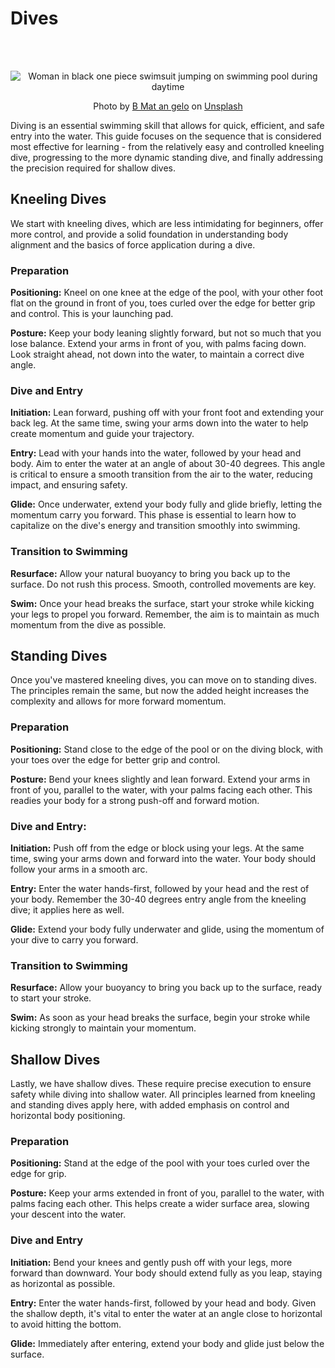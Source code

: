 # Dives

<br></br>
<div align="center">

![Woman in black one piece swimsuit jumping on swimming pool during daytime](https://images.unsplash.com/photo-1600965962361-9035dbfd1c50?crop=entropy&cs=tinysrgb&fit=max&fm=jpg&ixid=M3w0NDgzMDl8MHwxfHNlYXJjaHwzfHxzd2ltbWluZyUyMHNhZmV0eSUyMHJ1bGVzfGVufDB8fHx8MTY4NjQ5OTIxN3ww&ixlib=rb-4.0.3&q=80&w=400)

Photo by [B Mat an gelo](https://unsplash.com/@bmatangelo?utm_source=FindImage&utm_medium=referral) on [Unsplash](https://unsplash.com/?utm_source=FindImage&utm_medium=referral)

</div>

Diving is an essential swimming skill that allows for quick, efficient, and safe entry into the water. This guide focuses on the sequence that is considered most effective for learning - from the relatively easy and controlled kneeling dive, progressing to the more dynamic standing dive, and finally addressing the precision required for shallow dives.

## Kneeling Dives

We start with kneeling dives, which are less intimidating for beginners, offer more control, and provide a solid foundation in understanding body alignment and the basics of force application during a dive.

### Preparation

**Positioning:** Kneel on one knee at the edge of the pool, with your other foot flat on the ground in front of you, toes curled over the edge for better grip and control. This is your launching pad.

**Posture:** Keep your body leaning slightly forward, but not so much that you lose balance. Extend your arms in front of you, with palms facing down. Look straight ahead, not down into the water, to maintain a correct dive angle.

### Dive and Entry

**Initiation:** Lean forward, pushing off with your front foot and extending your back leg. At the same time, swing your arms down into the water to help create momentum and guide your trajectory.

**Entry:** Lead with your hands into the water, followed by your head and body. Aim to enter the water at an angle of about 30-40 degrees. This angle is critical to ensure a smooth transition from the air to the water, reducing impact, and ensuring safety.

**Glide:** Once underwater, extend your body fully and glide briefly, letting the momentum carry you forward. This phase is essential to learn how to capitalize on the dive's energy and transition smoothly into swimming.

### Transition to Swimming

**Resurface:** Allow your natural buoyancy to bring you back up to the surface. Do not rush this process. Smooth, controlled movements are key.

**Swim:** Once your head breaks the surface, start your stroke while kicking your legs to propel you forward. Remember, the aim is to maintain as much momentum from the dive as possible.

## Standing Dives

Once you've mastered kneeling dives, you can move on to standing dives. The principles remain the same, but now the added height increases the complexity and allows for more forward momentum.

### Preparation

**Positioning:** Stand close to the edge of the pool or on the diving block, with your toes over the edge for better grip and control.

**Posture:** Bend your knees slightly and lean forward. Extend your arms in front of you, parallel to the water, with your palms facing each other. This readies your body for a strong push-off and forward motion.

### Dive and Entry:

**Initiation:** Push off from the edge or block using your legs. At the same time, swing your arms down and forward into the water. Your body should follow your arms in a smooth arc.

**Entry:** Enter the water hands-first, followed by your head and the rest of your body. Remember the 30-40 degrees entry angle from the kneeling dive; it applies here as well.

**Glide:** Extend your body fully underwater and glide, using the momentum of your dive to carry you forward.

### Transition to Swimming

**Resurface:** Allow your buoyancy to bring you back up to the surface, ready to start your stroke.

**Swim:** As soon as your head breaks the surface, begin your stroke while kicking strongly to maintain your momentum.

## Shallow Dives

Lastly, we have shallow dives. These require precise execution to ensure safety while diving into shallow water. All principles learned from kneeling and standing dives apply here, with added emphasis on control and horizontal body positioning.

### Preparation

**Positioning:** Stand at the edge of the pool with your toes curled over the edge for grip.

**Posture:** Keep your arms extended in front of you, parallel to the water, with palms facing each other. This helps create a wider surface area, slowing your descent into the water.

### Dive and Entry

**Initiation:** Bend your knees and gently push off with your legs, more forward than downward. Your body should extend fully as you leap, staying as horizontal as possible.

**Entry:** Enter the water hands-first, followed by your head and body. Given the shallow depth, it's vital to enter the water at an angle close to horizontal to avoid hitting the bottom.

**Glide:** Immediately after entering, extend your body and glide just below the surface.
